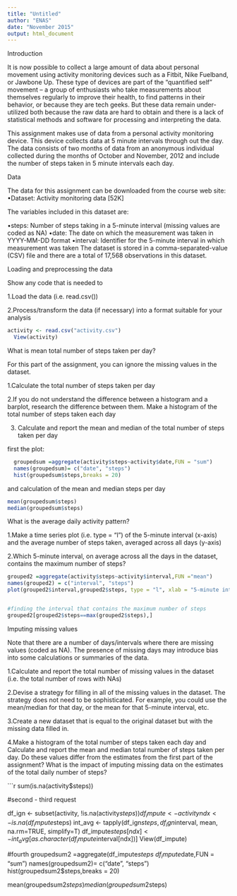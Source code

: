 ```yaml
---
title: "Untitled"
author: "ENAS"
date: "November 2015"
output: html_document
---
```


Introduction

It is now possible to collect a large amount of data about personal movement using activity monitoring devices such as a Fitbit, Nike Fuelband, or Jawbone Up. These type of devices are part of the “quantified self” movement – a group of enthusiasts who take measurements about themselves regularly to improve their health, to find patterns in their behavior, or because they are tech geeks. But these data remain under-utilized both because the raw data are hard to obtain and there is a lack of statistical methods and software for processing and interpreting the data.

This assignment makes use of data from a personal activity monitoring device. This device collects data at 5 minute intervals through out the day. The data consists of two months of data from an anonymous individual collected during the months of October and November, 2012 and include the number of steps taken in 5 minute intervals each day.

Data

The data for this assignment can be downloaded from the course web site:
•Dataset: Activity monitoring data [52K]

The variables included in this dataset are:

•steps: Number of steps taking in a 5-minute interval (missing values are coded as NA)
•date: The date on which the measurement was taken in YYYY-MM-DD format
•interval: Identifier for the 5-minute interval in which measurement was taken
The dataset is stored in a comma-separated-value (CSV) file and there are a total of 17,568 observations in this dataset.

Loading and preprocessing the data

Show any code that is needed to

1.Load the data (i.e. read.csv())


2.Process/transform the data (if necessary) into a format suitable for your analysis



```r
activity <- read.csv("activity.csv")
  View(activity)
```

What is mean total number of steps taken per day?

For this part of the assignment, you can ignore the missing values in the dataset.

1.Calculate the total number of steps taken per day

2.If you do not understand the difference between a histogram and a barplot, research the difference between them. Make a histogram of the total number of steps taken each day

3.
Calculate and report the mean and median of the total number of steps taken per day


first the plot:

```r
  groupedsum =aggregate(activity$steps~activity$date,FUN = "sum")
  names(groupedsum)= c("date", "steps")
  hist(groupedsum$steps,breaks = 20)

```

and calculation of the mean and median steps per day

```r
  
mean(groupedsum$steps)
median(groupedsum$steps)

```

What is the average daily activity pattern?

1.Make a time series plot (i.e. type = "l") of the 5-minute interval (x-axis) and the average number of steps taken, averaged across all days (y-axis)


2.Which 5-minute interval, on average across all the days in the dataset, contains the maximum number of steps?

```r
grouped2 =aggregate(activity$steps~activity$interval,FUN ="mean")
names(grouped2) = c("interval", "steps")
plot(grouped2$interval,grouped2$steps, type = "l", xlab = "5-minute interval", ylab = "steps")


#finding the interval that contains the maximum number of steps
grouped2[grouped2$steps==max(grouped2$steps),]

```

Imputing missing values

Note that there are a number of days/intervals where there are missing values (coded as NA). The presence of missing days may introduce bias into some calculations or summaries of the data.

1.Calculate and report the total number of missing values in the dataset (i.e. the total number of rows with NAs)

2.Devise a strategy for filling in all of the missing values in the dataset. The strategy does not need to be sophisticated. For example, you could use the mean/median for that day, or the mean for that 5-minute interval, etc.

3.Create a new dataset that is equal to the original dataset but with the missing data filled in.

4.Make a histogram of the total number of steps taken each day and Calculate and report the mean and median total number of steps taken per day. Do these values differ from the estimates from the first part of the assignment? What is the impact of imputing missing data on the estimates of the total daily number of steps?

```r

sum(is.na(activity$steps))

#second - third request

df_ign <- subset(activity, !is.na(activity$steps))
df_impute <- activity
ndx <- is.na(df_impute$steps)
int_avg <- tapply(df_ign$steps, df_ign$interval, mean, na.rm=TRUE, simplify=T)
df_impute$steps[ndx] <- int_avg[as.character(df_impute$interval[ndx])]
View(df_impute)

#fourth
groupedsum2 =aggregate(df_impute$steps~df_impute$date,FUN = "sum")
names(groupedsum2)= c("date", "steps")
hist(groupedsum2$steps,breaks = 20)

mean(groupedsum2$steps)
median(groupedsum2$steps)




